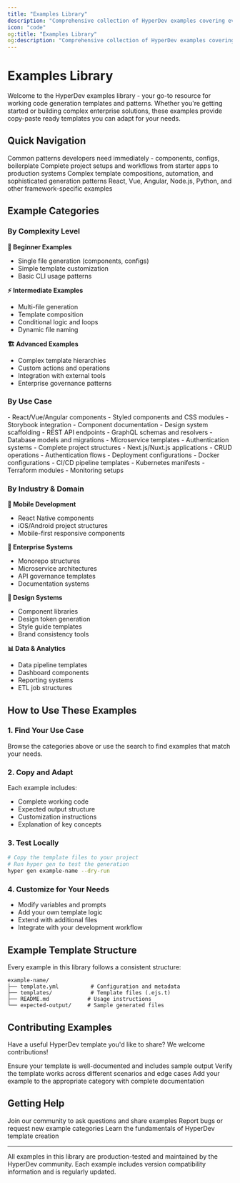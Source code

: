 ```yaml
---
title: "Examples Library"
description: "Comprehensive collection of HyperDev examples covering everything from quick wins to enterprise scenarios"
icon: "code"
og:title: "Examples Library"
og:description: "Comprehensive collection of HyperDev examples covering everything from quick wins to enterprise scenarios"
---
```


# Examples Library

Welcome to the HyperDev examples library - your go-to resource for working code generation templates and patterns. Whether you're getting started or building complex enterprise solutions, these examples provide copy-paste ready templates you can adapt for your needs.

## Quick Navigation

<CardGroup cols={2}>
  <Card title="Quick Wins" icon="rocket" href="/examples/quick-wins">
    Common patterns developers need immediately - components, configs, boilerplate
  </Card>
  <Card title="Real-World Projects" icon="building" href="/examples/real-world">
    Complete project setups and workflows from starter apps to production systems
  </Card>
  <Card title="Advanced Patterns" icon="gears" href="/examples/advanced-patterns">
    Complex template compositions, automation, and sophisticated generation patterns
  </Card>
  <Card title="Framework Integration" icon="code" href="/examples/frameworks">
    React, Vue, Angular, Node.js, Python, and other framework-specific examples
  </Card>
</CardGroup>

## Example Categories

### By Complexity Level

**🚀 Beginner Examples**
- Single file generation (components, configs)
- Simple template customization
- Basic CLI usage patterns

**⚡ Intermediate Examples** 
- Multi-file generation
- Template composition
- Conditional logic and loops
- Dynamic file naming

**🏗️ Advanced Examples**
- Complex template hierarchies
- Custom actions and operations
- Integration with external tools
- Enterprise governance patterns

### By Use Case

<Tabs>
  <Tab title="Frontend Development">
    - React/Vue/Angular components
    - Styled components and CSS modules
    - Storybook integration
    - Component documentation
    - Design system scaffolding
  </Tab>
  
  <Tab title="Backend Development">
    - REST API endpoints
    - GraphQL schemas and resolvers
    - Database models and migrations
    - Microservice templates
    - Authentication systems
  </Tab>
  
  <Tab title="Full-Stack Applications">
    - Complete project structures
    - Next.js/Nuxt.js applications
    - CRUD operations
    - Authentication flows
    - Deployment configurations
  </Tab>
  
  <Tab title="DevOps & Infrastructure">
    - Docker configurations
    - CI/CD pipeline templates
    - Kubernetes manifests
    - Terraform modules
    - Monitoring setups
  </Tab>
</Tabs>

### By Industry & Domain

**📱 Mobile Development**
- React Native components
- iOS/Android project structures
- Mobile-first responsive components

**🏢 Enterprise Systems**
- Monorepo structures
- Microservice architectures
- API governance templates
- Documentation systems

**🎨 Design Systems**
- Component libraries
- Design token generation
- Style guide templates
- Brand consistency tools

**📊 Data & Analytics**
- Data pipeline templates
- Dashboard components
- Reporting systems
- ETL job structures

## How to Use These Examples

### 1. Find Your Use Case
Browse the categories above or use the search to find examples that match your needs.

### 2. Copy and Adapt
Each example includes:
- Complete working code
- Expected output structure
- Customization instructions
- Explanation of key concepts

### 3. Test Locally
```bash
# Copy the template files to your project
# Run hyper gen to test the generation
hyper gen example-name --dry-run
```

### 4. Customize for Your Needs
- Modify variables and prompts
- Add your own template logic
- Extend with additional files
- Integrate with your development workflow

## Example Template Structure

Every example in this library follows a consistent structure:

```
example-name/
├── template.yml          # Configuration and metadata
├── templates/            # Template files (.ejs.t)
├── README.md            # Usage instructions
└── expected-output/     # Sample generated files
```

## Contributing Examples

Have a useful HyperDev template you'd like to share? We welcome contributions!

<Steps>
  <Step title="Prepare Your Example">
    Ensure your template is well-documented and includes sample output
  </Step>
  <Step title="Test Thoroughly">
    Verify the template works across different scenarios and edge cases
  </Step>
  <Step title="Submit a Pull Request">
    Add your example to the appropriate category with complete documentation
  </Step>
</Steps>

## Getting Help

<CardGroup cols={3}>
  <Card title="Community Discord" icon="discord" href="#">
    Join our community to ask questions and share examples
  </Card>
  <Card title="GitHub Issues" icon="github" href="#">
    Report bugs or request new example categories
  </Card>
  <Card title="Documentation" icon="book" href="/getting-started">
    Learn the fundamentals of HyperDev template creation
  </Card>
</CardGroup>

---

<Note>
All examples in this library are production-tested and maintained by the HyperDev community. Each example includes version compatibility information and is regularly updated.
</Note>